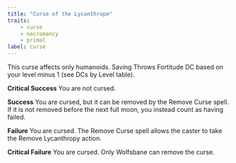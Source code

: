 ```yaml
---
title: "Curse of the Lycanthrope"
traits:
    - curse
    - necromancy
    - primal
label: curse
---
```


This curse affects only humanoids. Saving Throws Fortitude DC based on your level minus 1 (see DCs by Level table).

**Critical Success** You are not cursed.

**Success** You are cursed, but it can be removed by the Remove Curse spell. If it is not removed before the next full moon, you instead count as having failed.

**Failure** You are cursed. The Remove Curse spell allows the caster to take the Remove Lycanthropy action.

**Critical Failure** You are cursed. Only Wolfsbane can remove the curse.
